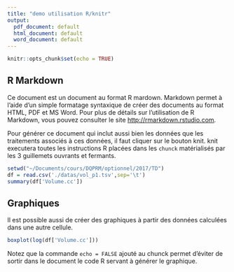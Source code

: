 ```yaml
---
title: "demo utilisation R/knitr"
output:
  pdf_document: default
  html_document: default
  word_document: default
---
```


```r
knitr::opts_chunk$set(echo = TRUE)
```

## R Markdown
Ce document est un document au format R mardown. Markdown permet à l'aide d'un simple formatage syntaxique de créer des documents au format HTML, PDF et MS Word. Pour plus de détails sur l'utilisation de R Markdown, vous pouvez consulter le site <http://rmarkdown.rstudio.com>.

Pour générer ce document qui inclut aussi bien les données que les traitements associés à ces données, il faut cliquer sur le bouton knit. knit executera toutes les instructions R placées dans les `chunck` matérialisés par les 3 guillemets ouvrants et fermants.

```r
setwd("~/Documents/cours/DQPRM/optionnel/2017/TD")
df = read.csv('./datas/vol_p1.tsv',sep='\t')
summary(df['Volume.cc'])
```

## Graphiques

Il est possible aussi de créer des graphiques à partir des données calculées dans une autre cellule.

```r
boxplot(log(df['Volume.cc']))
```

Notez que la commande `echo = FALSE` ajouté au chunck permet d'éviter de sortir dans le document le code R servant à générer le graphique.

